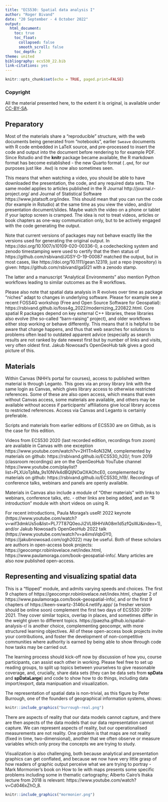 ```yaml
---
title: "ECS530: Spatial data analysis I"
author: "Roger Bivand"
date: "20 September - 4 October 2022"
output: 
  html_document:
    toc: true
    toc_float:
      collapsed: false
      smooth_scroll: false
    toc_depth: 2
theme: united
bibliography: ecs530_22.bib
link-citations: yes
---
```


```r
knitr::opts_chunk$set(echo = TRUE, paged.print=FALSE)
```

### Copyright

All the material presented here, to the extent it is original, is available under [CC-BY-SA](https://creativecommons.org/licenses/by-sa/4.0/). 

## Preparatory

Most of the materials share a "reproducible" structure, with the web documents being generated from "notebooks", earlier `Sweave` documents with R code embedded in LaTeX source, and pre-processed to insert the code and output into the document before rendering to for example PDF. Since Rstudio and the **knitr** package became available, the R markdown format has become established - the new Quarto format (`.qmd`, for our purposes just like `.Rmd`) is now also sometimes seen.

This means that when watching a video, you should be able to have downloaded the presentation, the code, and any required data sets. The same model applies to articles published in the R Journal http://journal.r-project.org/ and Journal of Statistical Software https://www.jstatsoft.org/index. This should mean that you can run the code (for example in Rstudio) at the same time as you view the video, and/or presentation document/slides. Maybe watch the video on a phone or tablet if your laptop screen is cramped. The idea is not to treat videos, articles or book chapters as one-way communication only, but to be actively engaged with the code generating the output. 

Note that current versions of packages may not behave exactly like the versions used for generating the original output. In https://doi.org/10.1007/s10109-020-00336-0, a codechecking system and zenodo timestamping were used to certify that the then status of https://github.com/rsbivand/JGSY-D-19-00087 matched the output, but in most cases, like https://doi.org/10.1111/gean.12319, just a repo (repository) is given: https://github.com/rsbivand/gaSI21 with a zenodo stamp.

The latter and a manuscript "Analytical Environments" also mention Python workflows leading to similar outcomes as the R workflows.

Please also note that spatial data analysis in R evolves over time as package "niches" adapt to changes in underlying software. Please for example see a recent FOSS4G workshop (Free and Open Source Software for Geospatial): https://rsbivand.github.io/foss4g_2022/modernizing_220822.html. Core spatial R packages depend on key external C++ libraries, these libraries also evolve (the so-called "barn-raising" project), and older workflows either stop working or behave differently. This means that it is helpful to be aware that change happens, and thus that web searches for solutions to problems often lead to outdated apparent advice (especially as search results are not ranked by date newest first but by number of links and visits, very often oldest first. Jakub Nowosad's OpenGeoHub talk gives a good picture of this.

## Materials

Within Canvas (NHH's portal for courses), access to published written material is through Leganto. This goes via an proxy library link with the same login as Canvas, which gives library access to otherwise restricted references. Some of these are also open access, which means that even without Canvas access, some materials are available, and others may be available without access if participants' affiliations give local library access to restricted references. Access via Canvas and Leganto is certainly preferable.

Scripts and materials from earlier editions of ECS530 are on Github, as is the case for this edition.

Videos from ECS530 2020 (last recorded edition, recordings from zoom) are available in Canvas with one exception https://www.youtube.com/watch?v=2H1Tn4oN32M, complemented by materials on github: https://rsbivand.github.io/ECS530_h20/; from 2019 (classroom recordings) are on the OpenGeoHub YouTube channel https://www.youtube.com/playlist?list=PLXUoTpMa_9s10NVk4dBQljNOaOXAOhcE0, complemented by materials on github: https://rsbivand.github.io/ECS530_h19/. Recordings of conference talks, webinars and panels are openly available. 

Materials in Canvas also include a module of "Other materials" with links to webinars, conference talks, etc. - other links are being added, and an "R introduction" module with short videos on using R.

For recent introductions, Paula Moraga's useR! 2022 keynote (https://www.youtube.com/watch?v=wif3dmkUs5o&list=PL77T87Q0eoJi2VLI8HHVA08m1d5zfQsWJ&index=1), and/or Jakub Nowosad's OpenGeoHub 2022 talk (https://www.youtube.com/watch?v=a4imsVqbGY0, https://jakubnowosad.com/ogh2022) may be useful. Both of these scholars are authors in open-access book projects: https://geocompr.robinlovelace.net/index.html, https://www.paulamoraga.com/book-geospatial-info/. Many articles are also now published open-access.


## Representing and visualizing spatial data

This is a "flipped" module, and admits varying speeds and choices. The first 9 chapters of https://geocompr.robinlovelace.net/index.html, chapter 2 of https://www.paulamoraga.com/book-geospatial-info/, and or the first 9 chapters of https://keen-swartz-3146c4.netlify.app/ (a fresher version should be online soon) complement the first two days of ECS530 2019-2021. They cover similar topics, overlap in places, and sometimes differ in the weight given to different topics. https://paezha.github.io/spatial-analysis-r/ is another choice, complementing geocompr, with more structured learning objectives. All of these open-access book projects invite your contributions, and foster the development of non-competitive communities where authority is earned by being able to show through code how tasks may be carried out.

The learning process should kick-off now by discussion of how you, course participants, can assist each other in working. Please feel free to set up reading groups, to split up topics between yourselves to give reasonable coverage, and, crucially, share data sets (they can be data sets from **spData** and **spDataLarge**) and code to show how to do things, including data import/export, data manipuation and visualization. 

The representation of spatial data is non-trivial, as this figure by Peter Burrough, one of the founders of geographical information systems, shows:

```r
knitr::include_graphics("burrough-real.png") 
```


There are aspects of reality that our data models cannot capture, and there are then aspects of the data models that our data representation cannot capture. We can represent aspects of reality, but our operationalised measurements are not reality. One problem is that maps are not reality (fixed in time, two-dimensional), another that we often observe or measure variables which only proxy the concepts we are trying to study.

Visualization is also challenging, both because analytical and presentation graphics can get conflated, and because we now have very little grasp of how readers of graphic output perceive what we are trying to portray - Mark Mormonier's book on How to lie with maps presents some specific problems including some in thematic cartography; Alberto Cairo's Ihaka lecture from 2018 is relevant: https://www.youtube.com/watch?v=Cd046xZhO_8.


```r
knitr::include_graphics("mormonier.png") 
```




